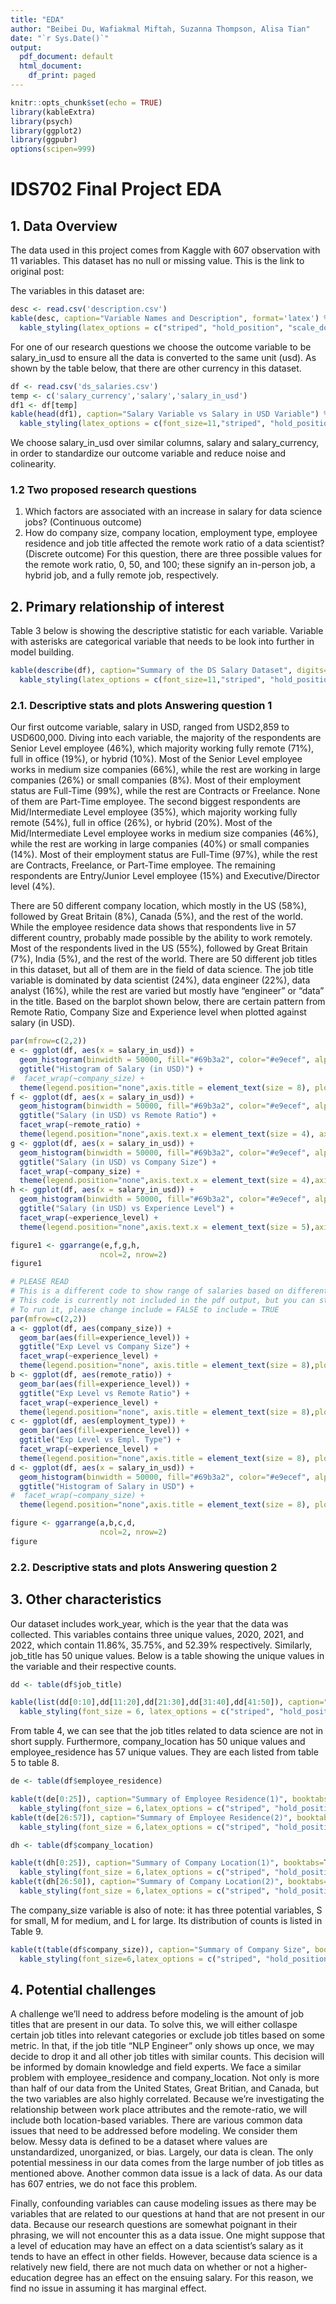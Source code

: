 ```yaml
---
title: "EDA"
author: "Beibei Du, Wafiakmal Miftah, Suzanna Thompson, Alisa Tian"
date: "`r Sys.Date()`"
output: 
  pdf_document: default
  html_document:
    df_print: paged
---
```


```r
knitr::opts_chunk$set(echo = TRUE)
library(kableExtra)
library(psych)
library(ggplot2)
library(ggpubr)
options(scipen=999)
```
# IDS702 Final Project EDA

## 1. Data Overview
The data used in this project comes from Kaggle with 607 observation with 11 variables. This dataset has no null or missing value. This is the link to original post: [\textcolor{blue}{Data Science Job Salaries}](https://www.kaggle.com/datasets/ruchi798/data-science-job-salaries)

The variables in this dataset are:
\renewcommand{\arraystretch}{1.5}
```r
desc <- read.csv('description.csv')
kable(desc, caption="Variable Names and Description", format='latex') %>%
  kable_styling(latex_options = c("striped", "hold_position", "scale_down"))
```
For one of our research questions we choose the outcome variable to be salary_in_usd to ensure all the data is converted to the same unit (usd). As shown by the table below, that there are other currency in this dataset.
\renewcommand{\arraystretch}{1.25}
```r
df <- read.csv('ds_salaries.csv')
temp <- c('salary_currency','salary','salary_in_usd')
df1 <- df[temp]
kable(head(df1), caption="Salary Variable vs Salary in USD Variable") %>%
  kable_styling(latex_options = c(font_size=11,"striped", "hold_position"))
```
We choose salary_in_usd over similar columns, salary and salary_currency, in order to standardize our outcome variable and reduce noise and colinearity.

\newpage

### 1.2 Two proposed research questions
1. Which factors are associated with an increase in salary for data science jobs? (Continuous outcome)
2. How do company size, company location, employment type, employee residence and job title affected the remote work ratio of a data scientist? (Discrete outcome) For this question, there are three possible values for the remote work ratio, 0, 50, and 100; these signify an in-person job, a hybrid job, and a fully remote job, respectively. 

## 2. Primary relationship of interest
Table 3 below is showing the descriptive statistic for each variable. Variable with asterisks are categorical variable that needs to be look into further in model building.

```r
kable(describe(df), caption="Summary of the DS Salary Dataset", digits=2) %>%
  kable_styling(latex_options = c(font_size=11,"striped", "hold_position", "scale_down"))
```

### 2.1. Descriptive stats and plots Answering question 1

Our first outcome variable, salary in USD, ranged from USD2,859 to USD600,000. Diving into each variable, the majority of the respondents are Senior Level employee (46%), which majority working fully remote (71%), full in office (19%), or hybrid (10%). Most of the Senior Level employee works in medium size companies (66%), while the rest are working in large companies (26%) or small companies (8%). Most of their employment status are Full-Time (99%), while the rest are Contracts or Freelance. None of them are Part-Time employee. 
The second biggest respondents are Mid/Intermediate Level employee (35%), which majority working fully remote (54%), full in office (26%), or hybrid (20%). Most of the Mid/Intermediate Level employee works in medium size companies (46%), while the rest are working in large companies (40%) or small companies (14%). Most of their employment status are Full-Time (97%), while the rest are Contracts, Freelance, or Part-Time employee.
The remaining respondents are Entry/Junior Level employee (15%) and Executive/Director level (4%).

There are 50 different company location, which mostly in the US (58%), followed by Great Britain (8%), Canada (5%), and the rest of the world. While the employee residence data shows that respondents live in 57 different country, probably made possible by the ability to work remotely. Most of the respondents lived in the US (55%), followed by Great Britain (7%), India (5%), and the rest of the world. There are 50 different job titles in this dataset, but all of them are in the field of data science. The job title variable is dominated by data scientist (24%), data engineer (22%), data analyst (16%), while the rest are varied but mostly have "engineer" or "data" in the title. Based on the barplot shown below, there are certain pattern from Remote Ratio, Company Size and Experience level when plotted against salary (in USD).

```r
par(mfrow=c(2,2))
e <- ggplot(df, aes(x = salary_in_usd)) + 
  geom_histogram(binwidth = 50000, fill="#69b3a2", color="#e9ecef", alpha=0.9) +
  ggtitle("Histogram of Salary (in USD)") +
#  facet_wrap(~company_size) +
  theme(legend.position="none",axis.title = element_text(size = 8), plot.title = element_text(size=10,face="bold"))
f <- ggplot(df, aes(x = salary_in_usd)) + 
  geom_histogram(binwidth = 50000, fill="#69b3a2", color="#e9ecef", alpha=0.9) +
  ggtitle("Salary (in USD) vs Remote Ratio") +
  facet_wrap(~remote_ratio) +
  theme(legend.position="none",axis.text.x = element_text(size = 4), axis.title = element_text(size = 8), plot.title = element_text(size=10,face="bold"))
g <- ggplot(df, aes(x = salary_in_usd)) + 
  geom_histogram(binwidth = 50000, fill="#69b3a2", color="#e9ecef", alpha=0.9) +
  ggtitle("Salary (in USD) vs Company Size") +
  facet_wrap(~company_size) +
  theme(legend.position="none",axis.text.x = element_text(size = 4),axis.title = element_text(size = 8), plot.title = element_text(size=10,face="bold"))
h <- ggplot(df, aes(x = salary_in_usd)) + 
  geom_histogram(binwidth = 50000, fill="#69b3a2", color="#e9ecef", alpha=0.9) +
  ggtitle("Salary (in USD) vs Experience Level") +
  facet_wrap(~experience_level) +
  theme(legend.position="none",axis.text.x = element_text(size = 5),axis.title = element_text(size = 8), plot.title = element_text(size=10,face="bold"))

figure1 <- ggarrange(e,f,g,h,
                    ncol=2, nrow=2)
figure1
```

```r
# PLEASE READ
# This is a different code to show range of salaries based on different filters, need your input which one should be included
# This code is currently not included in the pdf output, but you can still run it if you want to see the result
# To run it, please change include = FALSE to include = TRUE
par(mfrow=c(2,2))
a <- ggplot(df, aes(company_size)) + 
  geom_bar(aes(fill=experience_level)) +
  ggtitle("Exp Level vs Company Size") +
  facet_wrap(~experience_level) +
  theme(legend.position="none", axis.title = element_text(size = 8),plot.title = element_text(size=10,face="bold"))
b <- ggplot(df, aes(remote_ratio)) + 
  geom_bar(aes(fill=experience_level)) +
  ggtitle("Exp Level vs Remote Ratio") + 
  facet_wrap(~experience_level) +
  theme(legend.position="none", axis.title = element_text(size = 8),plot.title = element_text(size=10,face="bold"))
c <- ggplot(df, aes(employment_type)) + 
  geom_bar(aes(fill=experience_level)) +
  ggtitle("Exp Level vs Empl. Type") + 
  facet_wrap(~experience_level) +
  theme(legend.position="none",axis.title = element_text(size = 8), plot.title = element_text(size=10,face="bold"))
d <- ggplot(df, aes(x = salary_in_usd)) + 
  geom_histogram(binwidth = 50000, fill="#69b3a2", color="#e9ecef", alpha=0.9) +
  ggtitle("Histogram of Salary in USD") +
#  facet_wrap(~company_size) +
  theme(legend.position="none",axis.title = element_text(size = 8), plot.title = element_text(size=10,face="bold"))

figure <- ggarrange(a,b,c,d,
                    ncol=2, nrow=2)
figure

```



### 2.2. Descriptive stats and plots Answering question 2

## 3. Other characteristics
Our dataset includes work_year, which is the year that the data was collected. This variables contains three unique values, 2020, 2021, and 2022, which contain 11.86%, 35.75%, and 52.39% respectively. Similarly, job_title has 50 unique values. Below is a table showing the unique values in the variable and their respective counts.

\renewcommand{\arraystretch}{1}
```r
dd <- table(df$job_title)

kable(list(dd[0:10],dd[11:20],dd[21:30],dd[31:40],dd[41:50]), caption="Summary of Job Titles", booktabs=T, linesep="") %>%
  kable_styling(font_size = 6, latex_options = c("striped", "hold_position"))
```
From table 4, we can see that the job titles related to data science are not in short supply. 
Furthermore, company_location has 50 unique values and employee_residence has 57 unique values. They are each listed from table 5 to table 8. 


```r
de <- table(df$employee_residence)

kable(t(de[0:25]), caption="Summary of Employee Residence(1)", booktabs=T, linesep="") %>%
  kable_styling(font_size = 6,latex_options = c("striped", "hold_position", "scale_down"))
kable(t(de[26:57]), caption="Summary of Employee Residence(2)", booktabs=T, linesep="") %>%
  kable_styling(font_size = 6,latex_options = c("striped", "hold_position", "scale_down"))
```
```r
dh <- table(df$company_location)

kable(t(dh[0:25]), caption="Summary of Company Location(1)", booktabs=T, linesep="") %>%
  kable_styling(font_size = 6,latex_options = c("striped", "hold_position", "scale_down"))
kable(t(dh[26:50]), caption="Summary of Company Location(2)", booktabs=T, linesep="") %>%
  kable_styling(font_size = 6,latex_options = c("striped", "hold_position", "scale_down"))
```

The company_size variable is also of note: it has three potential variables, S for small, M for medium, and L for large. Its distribution of counts is listed in Table 9. 
```r
kable(t(table(df$company_size)), caption="Summary of Company Size", booktabs=T) %>%
  kable_styling(font_size=6,latex_options = c("striped", "hold_position"))
```
\newpage
## 4. Potential challenges
A challenge we'll need to address before modeling is the amount of job titles that are present in our data. To solve this, we will either collaspe certain job titles into relevant categories or exclude job titles based on some metric. In that, if the job title "NLP Engineer" only shows up once, we may decide to drop it and all other job titles with similar counts. This decision will be informed by domain knowledge and field experts. 
We face a similar problem with employee_residence and company_location. Not only is more than half of our data from the United States, Great Britian, and Canada, but the two variables are also highly correlated. Because we're investigating the relationship between work place attributes and the remote-ratio, we will include both location-based variables. 
There are various common data issues that need to be addressed before modeling. We consider them below. 
Messy data is defined to be a dataset where values are unstandardized, unorganized, or bias. Largely, our data is clean. The only potential messiness in our data comes from the large number of job titles as mentioned above. 
Another common data issue is a lack of data. As our data has 607 entries, we do not face this problem. 

Finally, confounding variables can cause modeling issues as there may be variables that are related to our questions at hand that are not present in our data. Because our research questions are somewhat poignant in their phrasing, we will not encounter this as a data issue. One might suppose that a level of education may have an effect on a data scientist's salary as it tends to have an effect in other fields. However, because data science is a relatively new field, there are not much data on whether or not a higher-education degree has an effect on the ensuing salary. For this reason, we find no issue in assuming it has marginal effect.